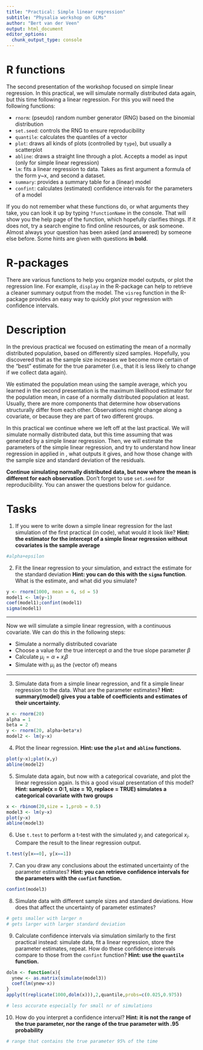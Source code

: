 ```yaml
---
title: "Practical: Simple linear regression"
subtitle: "Physalia workshop on GLMs"
author: "Bert van der Veen"
output: html_document
editor_options: 
  chunk_output_type: console
---
```


# R functions

The second presentation of the workshop focused on simple linear regression. In this practical, we will simulate normally distributed data again, but this time following a linear regression. For this you will need the following functions:

- `rnorm`: (pseudo) random number generator (RNG) based on the binomial distribution
- `set.seed`: controls the RNG to ensure reproducibility
- `quantile`: calculates the quantiles of a vector
- `plot`: draws all kinds of plots (controlled by `type`), but usually a scatterplot
- `abline`: draws a straight line through a plot. Accepts a model as input (only for simple linear regression)
- `lm`: fits a linear regression to data. Takes as first argument a formula of the form y~x, and second a dataset.
- `summary`: provides a summary table for a (linear) model
- `confint`: calculates (estimated) confidence intervals for the parameters of a model

If you do not remember what these functions do, or what arguments they take, you can look it up by typing `?functionName` in the console. That will show you the help page of the function, which hopefully clarifies things. If it does not, try a search engine to find online resources, or ask someone. Almost always your question has been asked (and answered) by someone else before. Some hints are given with questions **in bold**.

# R-packages

There are various functions to help you organize model outputs, or plot the regression line. For example, `display` in the \texttt{arm} R-package can help to retrieve a cleaner summary output from the model. The `visreg` function in the \texttt{visreg} R-package provides an easy way to quickly plot your regression with confidence intervals.

# Description

In the previous practical we focused on estimating the mean of a normally distributed population, based on differently sized samples. Hopefully, you discovered that as the sample size increases we become more certain of the "best" estimate for the true parameter (i.e., that it is less likely to change if we collect data again).

We estimated the population mean using the sample average, which you learned in the second presentation is the maximum likelihood estimator for the population mean, in case of a normally distributed population at least. Usually, there are more components that determine how observations structurally differ from each other. Observations might change along a covariate, or because they are part of two different groups.

In this practical we continue where we left off at the last practical. We will simulate normally distributed data, but this time assuming that was generated by a simple linear regression. Then, we will estimate the parameters of the simple linear regression, and try to understand how linear regression in applied in \texttt{R}, what outputs it gives, and how those change with the sample size and standard deviation of the residuals.

**Continue simulating normally distributed data, but now where the mean is different for each observation**. Don't forget to use `set.seed` for reproducibility. You can answer the questions below for guidance.

# Tasks

1. If you were to write down a simple linear regression for the last simulation of the first practical (in \texttt{R} code), what would it look like? **Hint: the estimator for the intercept of a simple linear regression without covariates is the sample average**

```r
#alpha+epsilon
```

2. Fit the linear regression to your simulation, and extract the estimate for the standard deviation **Hint: you can do this with the `sigma` function**. What is the estimate, and what did you simulate?
```r
y <- rnorm(1000, mean = 6, sd = 5)
model1 <- lm(y~1)
coef(model1);confint(model1)
sigma(model1)
```

---

Now we will simulate a simple linear regression, with a continuous covariate. We can do this in the following steps:

- Simulate a normally distributed covariate
- Choose a value for the true intercept $\alpha$ and the true slope parameter $\beta$
- Calculate $\mu_i = \alpha +x_i\beta$
- Simulate with $\mu_i$ as the (vector of) means

---

3. Simulate data from a simple linear regression, and fit a simple linear regression to the data. What are the parameter estimates? **Hint: summary(model) gives you a table of coefficients and estimates of their uncertainty.**

```r
x <- rnorm(20)
alpha = 1
beta = 2
y <- rnorm(20, alpha+beta*x)
model2 <- lm(y~x)
```

4. Plot the linear regression. **Hint: use the `plot` and `abline` functions.**

```r
plot(y~x);plot(x,y)
abline(model2)
```

5. Simulate data again, but now with a categorical covariate, and plot the linear regression again. Is this a good visual presentation of this model? **Hint: sample(x = 0:1, size = 10, replace = TRUE) simulates a categorical covariate with two groups**

```r
x <- rbinom(20,size = 1,prob = 0.5)
model3 <- lm(y~x)
plot(y~x)
abline(model3)
```

6. Use `t.test` to perform a t-test with the simulated $y_i$ and categorical $x_i$. Compare the result to the linear regression output.

```r
t.test(y[x==0], y[x==1])
```

7. Can you draw any conclusions about the estimated uncertainty of the parameter estimates? **Hint: you can retrieve confidence intervals for the parameters with the `confint` function.**

```r
confint(model3)
```

8. Simulate data with different sample sizes and standard deviations. How does that affect the uncertainty of parameter estimates?

```r
# gets smaller with larger n
# gets larger with larger standard deviation
```

9. Calculate confidence intervals via simulation similarly to the first practical instead: simulate data, fit a linear regression, store the parameter estimates, repeat. How do these confidence intervals compare to those from the `confint` function? **Hint: use the `quantile` function.**

```r
dolm <- function(x){
  ynew <- as.matrix(simulate(model3))
  coef(lm(ynew~x))
}
apply(t(replicate(1000,dolm(x))),2,quantile,probs=c(0.025,0.975))

# less accurate especially for small nr of simulations
```

10. How do you interpret a confidence interval? **Hint: it is not the range of the true parameter, nor the range of the true parameter with .95 probability**

```r
# range that contains the true parameter 95% of the time
```

